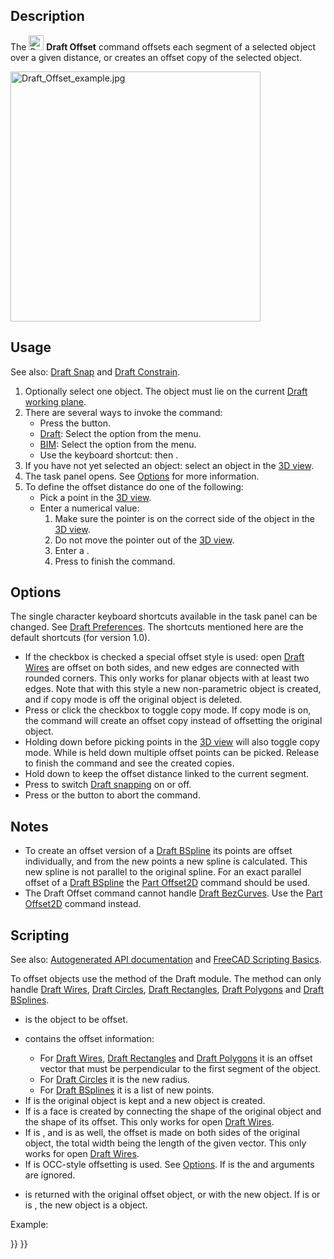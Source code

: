 <languages/>

{{Docnav
|[[Draft_Mirror|Mirror]]
|[[Draft_Trimex|Trimex]]
|[[Draft_Workbench|Draft]]
|IconL=Draft_Mirror.svg
|IconR=Draft_Trimex.svg
|IconC=Workbench_Draft.svg
}}

{{GuiCommand
|Name=Draft Offset
|MenuLocation=Modification → Offset<br>Modify → Offset
|Workbenches=[[Draft_Workbench|Draft]], [[BIM_Workbench|BIM]]
|Shortcut={{KEY|O}} {{KEY|S}}
|SeeAlso=[[Part_Offset2D|Part Offset2D]]
}}

==Description==

The [[Image:Draft_Offset.svg|24px]] '''Draft Offset''' command offsets each segment of a selected object over a given distance, or creates an offset copy of the selected object.

[[Image:Draft_Offset_example.jpg|400px]]
{{Caption|Offsetting a Draft Wire}}

==Usage==

See also: [[Draft_Snap|Draft Snap]] and [[Draft_Constrain|Draft Constrain]].

# Optionally select one object. The object must lie on the current [[Draft_SelectPlane|Draft working plane]].
# There are several ways to invoke the command:
#* Press the {{Button|[[Image:Draft_Offset.svg|16px]] [[Draft_Offset|Offset]]}} button.
#* [[Draft_Workbench|Draft]]: Select the {{MenuCommand|Modification → [[Image:Draft_Offset.svg|16px]] Offset}} option from the menu.
#* [[BIM_Workbench|BIM]]: Select the {{MenuCommand|Modify → [[Image:Draft_Offset.svg|16px]] Offset}} option from the menu.
#* Use the keyboard shortcut: {{KEY|O}} then {{KEY|S}}.
# If you have not yet selected an object: select an object in the [[3D_view|3D view]].
# The {{MenuCommand|Offset}} task panel opens. See [[#Options|Options]] for more information.
# To define the offset distance do one of the following:
#* Pick a point in the [[3D_view|3D view]].
#* Enter a numerical value:
#*# Make sure the pointer is on the correct side of the object in the [[3D_view|3D view]].
#*# Do not move the pointer out of the [[3D_view|3D view]].
#*# Enter a {{MenuCommand|Distance}}.
#*# Press {{KEY|Enter}} to finish the command.

==Options==

The single character keyboard shortcuts available in the task panel can be changed. See [[Draft_Preferences|Draft Preferences]]. The shortcuts mentioned here are the default shortcuts (for version 1.0).

* If the {{MenuCommand|OCC-style offset}} checkbox is checked a special offset style is used: open [[Draft_Wire|Draft Wires]] are offset on both sides, and new edges are connected with rounded corners. This only works for planar objects with at least two edges. Note that with this style a new non-parametric object is created, and if copy mode is off the original object is deleted.
* Press {{KEY|C}} or click the {{MenuCommand|Copy}} checkbox to toggle copy mode. If copy mode is on, the command will create an offset copy instead of offsetting the original object.
* Holding down {{KEY|Alt}} before picking points in the [[3D_view|3D view]] will also toggle copy mode. While {{KEY|Alt}} is held down multiple offset points can be picked. Release {{KEY|Alt}} to finish the command and see the created copies.
* Hold down {{KEY|Shift}} to keep the offset distance linked to the current segment.
* Press {{KEY|S}} to switch [[Draft_Snap|Draft snapping]] on or off.
* Press {{KEY|Esc}} or the {{Button|Close}} button to abort the command.

==Notes==

* To create an offset version of a [[Draft_BSpline|Draft BSpline]] its points are offset individually, and from the new points a new  spline is calculated. This new spline is not parallel to the original spline. For an exact parallel offset of a [[Draft_BSpline|Draft BSpline]] the [[Part_Offset2D|Part Offset2D]] command should be used.
* The Draft Offset command cannot handle [[Draft_BezCurve|Draft BezCurves]]. Use the [[Part_Offset2D|Part Offset2D]] command instead.

==Scripting==

See also: [https://freecad.github.io/SourceDoc/ Autogenerated API documentation] and [[FreeCAD Scripting Basics|FreeCAD Scripting Basics]].

To offset objects use the {{incode|offset}} method of the Draft module. The method can only handle [[Draft_Wire|Draft Wires]], [[Draft_Circle|Draft Circles]], [[Draft_Rectangle|Draft Rectangles]], [[Draft_Polygon|Draft Polygons]] and [[Draft_BSpline|Draft BSplines]].

{{Code|code=
offset_obj = offset(obj, delta, copy=False, bind=False, sym=False, occ=False)
}}

* {{incode|obj}} is the object to be offset.
* {{incode|delta}} contains the offset information:
** For [[Draft_Wire|Draft Wires]], [[Draft_Rectangle|Draft Rectangles]] and [[Draft_Polygon|Draft Polygons]] it is an offset vector that must be perpendicular to the first segment of the object.
** For [[Draft_Circle|Draft Circles]] it is the new radius.
** For [[Draft_BSpline|Draft BSplines]] it is a list of new points.
* If {{incode|copy}} is {{incode|True}} the original object is kept and a new object is created.
* If {{incode|bind}} is {{incode|True}} a face is created by connecting the shape of the original object and the shape of its offset. This only works for open [[Draft_Wire|Draft Wires]].
* If {{incode|sym}} is {{incode|True}}, and {{incode|bind}} is {{incode|True}} as well, the offset is made on both sides of the original object, the total width being the length of the given vector. This only works for open [[Draft_Wire|Draft Wires]].
* If {{incode|occ}} is {{incode|True}} OCC-style offsetting is used. See [[#Options|Options]]. If {{incode|occ}} is {{incode|True}} the {{incode|bind}} and {{incode|sym}} arguments are ignored.
* {{incode|offset_obj}} is returned with the original offset object, or with the new object. If  {{incode|bind}} is {{incode|True}} or {{incode|occ}} is {{incode|True}}, the new object is a {{incode|[[Part_Feature|Part::Feature]]}} object.

Example:

{{Code|code=
import FreeCAD as App
import Draft

doc = App.newDocument()

p1 = App.Vector(0, 0, 0)
p2 = App.Vector(1500, 2000, 0)
p3 = App.Vector(4000, 0, 0)

wire = Draft.make_wire([p1, p2, p3])
doc.recompute()

vector = App.Vector(-200, 150, 0)
offset1 = Draft.offset(wire, vector, copy=True, bind=True, sym=True)
offset2 = Draft.offset(wire, 3*vector, copy=True)
offset3 = Draft.offset(wire, 6*vector, copy=True)
offset4 = Draft.offset(wire, 9*vector, copy=True)
offset5 = Draft.offset(wire, 1.5*vector, copy=True, occ=True)

doc.recompute()
}}


{{Docnav
|[[Draft_Mirror|Mirror]]
|[[Draft_Trimex|Trimex]]
|[[Draft_Workbench|Draft]]
|IconL=Draft_Mirror.svg
|IconR=Draft_Trimex.svg
|IconC=Workbench_Draft.svg
}}

{{Draft Tools navi{{#translation:}}}}
{{Userdocnavi{{#translation:}}}}